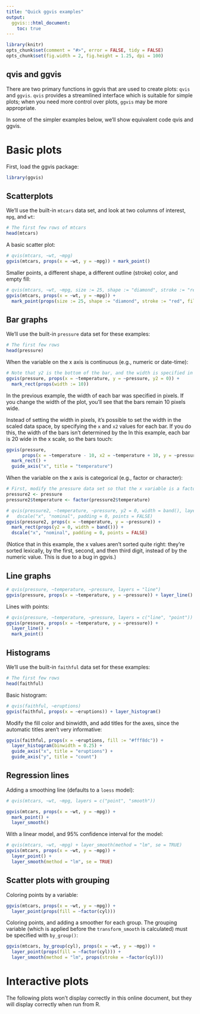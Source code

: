 ```yaml
---
title: "Quick ggvis examples"
output:
  ggvis:::html_document:
    toc: true
---
```


<!--
%\VignetteEngine{knitr}
%\VignetteIndexEntry{ggvis basics}
-->

```r
library(knitr)
opts_chunk$set(comment = "#>", error = FALSE, tidy = FALSE)
opts_chunk$set(fig.width = 2, fig.height = 1.25, dpi = 100)
```

## qvis and ggvis

There are two primary functions in ggvis that are used to create plots: `qvis` and `ggvis`.  `qvis` provides a streamlined interface which is suitable for simple plots; when you need more control over plots, `ggvis` may be more appropriate.

In some of the simpler examples below, we'll show equivalent code qvis and ggvis.


# Basic plots

First, load the ggvis package:

```r
library(ggvis)
```

## Scatterplots

We'll use the built-in `mtcars` data set, and look at two columns of interest, `mpg`, and `wt`:

```r
# The first few rows of mtcars
head(mtcars)
```

A basic scatter plot:

```r
# qvis(mtcars, ~wt, ~mpg)
ggvis(mtcars, props(x = ~wt, y = ~mpg)) + mark_point()
```

Smaller points, a different shape, a different outline (stroke) color, and empty fill:

```r
# qvis(mtcars, ~wt, ~mpg, size := 25, shape := "diamond", stroke := "red", fill := NA)
ggvis(mtcars, props(x = ~wt, y = ~mpg)) +
  mark_point(props(size := 25, shape := "diamond", stroke := "red", fill := NA))
```


## Bar graphs

We'll use the built-in `pressure` data set for these examples:

```r
# The first few rows
head(pressure)
```


When the variable on the x axis is continuous (e.g., numeric or date-time):

```r
# Note that y2 is the bottom of the bar, and the width is specified in pixels
ggvis(pressure, props(x = ~temperature, y = ~pressure, y2 = 0)) +
  mark_rect(props(width := 10))
```

In the previous example, the width of each bar was specified in pixels. If you change the width of the plot, you'll see that the bars remain 10 pixels wide.

Instead of setting the width in pixels, it's possible to set the width in the scaled data space, by specifying the `x` and `x2` values for each bar. If you do this, the width of the bars isn't determined by the
In this example, each bar is 20 wide in the x scale, so the bars touch:

```r
ggvis(pressure,
      props(x = ~temperature - 10, x2 = ~temperature + 10, y = ~pressure, y2 = 0)) +
  mark_rect() +
  guide_axis("x", title = "temperature")
```


When the variable on the x axis is categorical (e.g., factor or character):

```r
# First, modify the pressure data set so that the x variable is a factor
pressure2 <- pressure
pressure2$temperature <- factor(pressure2$temperature)

# qvis(pressure2, ~temperature, ~pressure, y2 = 0, width = band(), layers = "rect") +
#   dscale("x", "nominal", padding = 0, points = FALSE)
ggvis(pressure2, props(x = ~temperature, y = ~pressure)) +
  mark_rect(props(y2 = 0, width = band())) +
  dscale("x", "nominal", padding = 0, points = FALSE)
```

(Notice that in this example, the x values aren't sorted quite right: they're sorted lexically, by the first, second, and then third digit, instead of by the numeric value. This is due to a bug in ggvis.)

## Line graphs

```r
# qvis(pressure, ~temperature, ~pressure, layers = "line")
ggvis(pressure, props(x = ~temperature, y = ~pressure)) + layer_line()
```

Lines with points:

```r
# qvis(pressure, ~temperature, ~pressure, layers = c("line", "point"))
ggvis(pressure, props(x = ~temperature, y = ~pressure)) +
  layer_line() +
  mark_point()
```


## Histograms

We'll use the built-in `faithful` data set for these examples:

```r
# The first few rows
head(faithful)
```


Basic histogram:

```r
# qvis(faithful, ~eruptions)
ggvis(faithful, props(x = ~eruptions)) + layer_histogram()
```


Modify the fill color and binwidth, and add titles for the axes, since the automatic titles aren't very informative:

```r
ggvis(faithful, props(x = ~eruptions, fill := "#fff8dc")) +
  layer_histogram(binwidth = 0.25) +
  guide_axis("x", title = "eruptions") +
  guide_axis("y", title = "count")
```


## Regression lines

Adding a smoothing line (defaults to a `loess` model):

```r
# qvis(mtcars, ~wt, ~mpg, layers = c("point", "smooth"))

ggvis(mtcars, props(x = ~wt, y = ~mpg)) +
  mark_point() +
  layer_smooth()
```

With a linear model, and 95% confidence interval for the model:

```r
# qvis(mtcars, ~wt, ~mpg) + layer_smooth(method = "lm", se = TRUE)
ggvis(mtcars, props(x = ~wt, y = ~mpg)) +
  layer_point() +
  layer_smooth(method = "lm", se = TRUE)
```


## Scatter plots with grouping

Coloring points by a variable:

```r
ggvis(mtcars, props(x = ~wt, y = ~mpg)) +
  layer_point(props(fill = ~factor(cyl)))
```

Coloring points, and adding a smoother for each group. The grouping variable (which is applied before the `transform_smooth` is calculated) must be specified with `by_group()`:

```r
ggvis(mtcars, by_group(cyl), props(x = ~wt, y = ~mpg)) +
  layer_point(props(fill = ~factor(cyl))) +
  layer_smooth(method = "lm", props(stroke = ~factor(cyl)))
```


# Interactive plots

The following plots won't display correctly in this online document, but they will display correctly when run from R.
